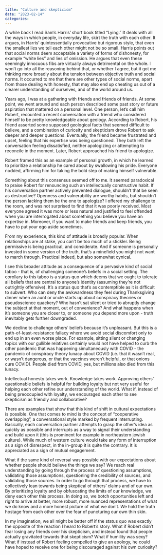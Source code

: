```yaml
---
title: "Culture and skepticism"
date: "2023-02-14"
categories:
---
```


A while back I read Sam’s Harris’ short book titled “Lying.” It deals with all the ways in which people, in everyday life, skirt the truth with each other. It argues, in Harris’ quintessentially provocative but rigorous style, that even the smallest lies we tell each other might not be so small. Harris points out that social norms deem acceptable a variety of forms of dishonesty, for example “white lies” and lies of omission. He argues that even these seemingly innocuous fibs are virtually always detrimental on the whole. I won’t go into all the reasoning behind that, or whether I agree, but it got me thinking more broadly about the tension between objective truth and social norms. It occurred to me that there are other types of social norms, apart from those dealing with honesty, that may also end up cheating us out of a clearer understanding of ourselves, and of the world around us.

Years ago, I was at a gathering with friends and friends of friends. At some point, we went around and each person described some past story or future aspiration that mattered on a personal level. One person, let’s call him Robert, recounted a recent conversation with a friend who considered himself to be pretty knowledgeable about geology. According to Robert, his friend asserted some supposed geological facts that seemed difficult to believe, and a combination of curiosity and skepticism drove Robert to ask deeper and deeper questions. Eventually, the friend became frustrated and upset, feeling that his expertise was being questioned. They both left the conversation feeling dissatisfied, neither apologizing or attempting to reconcile in the moment. Later, Robert approached his friend to apologize.

Robert framed this as an example of personal growth, in which he learned to prioritize a relationship he cared about by swallowing his pride. Everyone nodded, affirming him for taking the bold step of making himself vulnerable.

Something about this consensus seemed off to me. It seemed paradoxical to praise Robert for renouncing such an intellectually constructive habit. If his conversation partner actively prevented dialogue, shouldn’t that be seen as destructive? Openness and vulnerability are worthy habits, but shouldn’t the person lacking them be the one to apologize? I offered my challenge to the room, and was not surprised to find that it was poorly received. Most everyone agreed it was more or less natural and justified to feel offended when you are interrogated about something you believe you have an expertise in. Moreover, if you want to make friends and keep friends, you have to put your ego aside sometimes.

From my experience, this kind of attitude is broadly popular. When relationships are at stake, you can’t be too much of a stickler. Being permissive is being practical, and considerate. And if someone is personally invested in some version of the truth, that’s a minefield you might not want to march through. Practical indeed, but also somewhat cynical.

I see this broader attitude as a consequence of a pervasive kind of social taboo - that is, of challenging someone’s beliefs in a social setting. The corollary to this taboo is a status quo which deems that we ought to tolerate all beliefs that are central to anyone’s identity (assuming they're not outrightly offensive). It’s a status quo that’s as contemptible as it is difficult to subvert. Who can deny the awkwardness they feel during Thanksgiving dinner when an aunt or uncle starts up about conspiracy theories or pseudoscience quackery? Who hasn’t sat silent or tried to abruptly change the subject at that moment, out of convenience? And what happens when it’s someone you are closer to, or someone you depend more upon - truth inevitably gets further downgraded.

We decline to challenge others’ beliefs because it’s unpleasant. But this is a path-of-least-resistance fallacy where we avoid social discomfort only to end up in an even worse place. For example, sitting silent or changing topics with our gullible relatives certainly would not have helped to curb the other pandemic that was happening simultaneously with COVID - the pandemic of conspiracy theory lunacy about COVID (i.e. that it wasn’t real, or wasn’t dangerous, or that the vaccines weren’t helpful, or that onions cure COVID). People died from COVID, yes, but millions also died from this lunacy.

Intellectual honesty takes work. Knowledge takes work. Approving others’ questionable beliefs is helpful for building loyalty but not very useful for helping each other refine our understanding of the world. What if, instead of being preoccupied with loyalty, we encouraged each other to see skepticism as friendly and collaborative?

There are examples that show that this kind of shift in cultural expectations is possible. One that comes to mind is the concept of “cooperative overlapping", a conversational style marked by frequent interrupting. Basically, each conversation partner attempts to grasp the other's idea as quickly as possible and interrupts as a way to signal their understanding and build upon it (this is prominent for example in northeastern jewish culture). While much of western culture would take any form of interruption as a sign of disrespect, in the in-group it is quite the contrary. It is appreciated as a sign of mutual engagement.

What if the same kind of reversal was possible with our expectations about whether people should believe the things we say? We reach real understanding by going through the process of questioning assumptions, validating those assumptions, questioning the credibility of sources, and validating those sources. In order to go through that process, we have to collectively lean towards being skeptical of others’ claims and of our own. By prioritizing loyalty and by obfuscating the limits of our knowledge, we deny each other this process. In doing so, we botch opportunities left and right to arrive at better, more robust, more nuanced representations of what we do know and a more honest picture of what we don’t. We hold the truth hostage from each other over the fear of puncturing our own thin skin.

In my imagination, we all might be better off if the status quo was exactly the opposite of the reaction I heard to Robert’s story. What if Robert didn’t fear losing any friends over his skepticism, and instead found that people actually gravitated towards that skepticism? What if humility was sexy? What if instead of Robert feeling compelled to give an apology, he could have hoped to receive one for being discouraged against his own curiosity?
